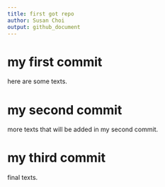 ```yaml
---
title: first got repo
author: Susan Choi
output: github_document
---
```



# my first commit

here are some texts.

# my second commit

more texts that will be added in my second commit.

# my third commit

final texts.
